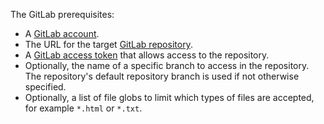 The GitLab prerequisites:

- A [GitLab account](https://gitlab.com/users/sign_up).
- The URL for the target [GitLab repository](https://docs.gitlab.com/ee/user/project/repository/).
- A [GitLab access token](https://docs.gitlab.com/ee/security/tokens/) that allows access to the repository.
- Optionally, the name of a specific branch to access in the repository. The repository's default repository branch is used if not otherwise specified.
- Optionally, a list of file globs to limit which types of files are accepted, for example `*.html` or `*.txt`.